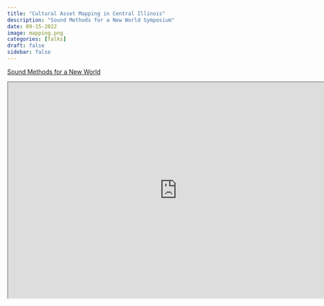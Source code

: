 ```yaml
---
title: "Cultural Asset Mapping in Central Illinois"
description: "Sound Methods for a New World Symposium"
date: 09-15-2022
image: mapping.png
categories: [Talks]
draft: false
sidebar: false
---
```


[Sound Methods for a New World](https://publish.illinois.edu/soundmethods/home/program/)

```{=html}
<iframe width="780" height="500" src="https://publish.illinois.edu/soundmethods/home/program/" title="Sound Methods for a New World"></iframe>
```
